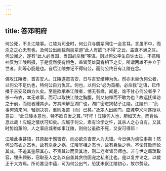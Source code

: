 ```yaml
---
---
---
```

title: 答邓明府
---

何公死，不关江陵事。江陵为司业时，何公只与朋辈同往一会言耳。言虽不中，而杀之之心无有也。及何公出而独向朋辈道“此人有欲飞不得”之云，盖直不满之耳。何公闻之，遂有“此人必当国，当国必杀我”等语。则以何公平生自许太过，不意精神反为江陵所摄，于是怃然便有惧色，盖皆英雄莫肯相下之实，所谓两雄不并立于世者，此等心肠是也。自后江陵亦记不得何公，而何公终日有江陵在念。

偶攻江陵者，首吉安人。江陵遂怨吉安，日与吉安缙绅为仇。然亦未尝仇何公者，以何公不足仇也，特何公自力仇耳。何也，以何公“必为首相，必杀我”之语，已传播于吉安及四方久矣。至是欲承奉江陵者，憾无有缘，闻是，谁不甘心何公者乎？杀一布衣，本无难事，而可以取快江陵之胸腹，则又何惮而不敢为也？故巡抚缉访之于前，而继者踵其步。方其缉解至湖广也，湖广密进揭帖子江陵。江陵曰：“此事何须来问，轻则决罚，重则发遣（而）已矣。”及差人出阁门，应城李义河遂授以意曰：“此江陵本意也，特不欲自发之耳。”吁吁！江陵何人也，胆如天大，而肯姑息此哉！应城之情状可知矣。应城于何公，素有论学之忤，其杀人之心自有。又其时势焰薰的，人之事应城者如事江陵，则何公虽欲不死，又安可得耶！

江陵此事甚错，其原起于憾吉安，而必欲杀吉安人为尤错。今日俱为谈往事矣！然何公布衣之杰也，故有杀身之祸，江陵宰相之杰也，故有身后之辱。不论其败而论其成，不追其鉴原其心，不责其过而赏其功，则二老者皆吾师也。非与世之局琐取容，埋头顾影，窃取圣人之名以自盖其贪位固宠之私者比也。是以复并论之，以裁正于大方焉。所论甚见中蕴，可为何公出气，恐犹未察江陵初心，故尔赘及。
